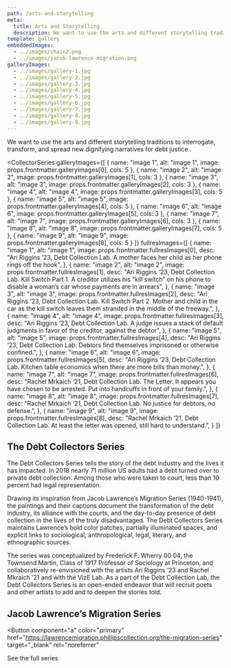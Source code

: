 ```yaml
---
path: /arts-and-storytelling
meta:
  title: Arts and Storytelling
  description: We want to use the arts and different storytelling traditions to interrogate, transform, and spread new dignifying narratives fordebt justice.
template: gallery
embeddedImages:
  - ../images/chain2.png
  - ../images/jacob-lawrence-migration.png
galleryImages:
  - ../images/gallery-1.jpg
  - ../images/gallery-2.jpg
  - ../images/gallery-3.jpg
  - ../images/gallery-4.jpg
  - ../images/gallery-5.jpg
  - ../images/gallery-6.jpg
  - ../images/gallery-7.jpg
  - ../images/gallery-8.jpg
  - ../images/gallery-9.jpg
---
```



<ArtsHero>

<p>
  <span>
    We want to use the arts and different storytelling traditions to
    interrogate, transform, and spread new dignifying narratives for
  </span>
  <span className="smear">
    <span>debt justice</span>
  </span>
  <span>.</span>
</p>

<GatsbyImage
  className="image image--right"
  width={373}
  alt="ball and chain"
  image={getImage(props.localImages[0])}
/>

</ArtsHero>

<CollectorSeries 
  galleryImages={[
    {
      name: "image 1",
      alt: "image 1",
      image: props.frontmatter.galleryImages[0],
      cols: 5
    },
    {
      name: "image 2",
      alt: "image 2",
      image: props.frontmatter.galleryImages[1],
      cols: 3
    },
    {
      name: "image 3",
      alt: "image 3",
      image: props.frontmatter.galleryImages[2],
      cols: 3
    },
    {
      name: "image 4",
      alt: "image 4",
      image: props.frontmatter.galleryImages[3],
      cols: 5
    },
    {
      name: "image 5",
      alt: "image 5",
      image: props.frontmatter.galleryImages[4],
      cols: 5
    },
    {
      name: "image 6",
      alt: "image 6",
      image: props.frontmatter.galleryImages[5],
      cols: 3
    },
    {
      name: "image 7",
      alt: "image 7",
      image: props.frontmatter.galleryImages[6],
      cols: 3
    },
    {
      name: "image 8",
      alt: "image 8",
      image: props.frontmatter.galleryImages[7],
      cols: 5
    },
    {
      name: "image 9",
      alt: "image 9",
      image: props.frontmatter.galleryImages[8],
      cols: 5
    }
  ]}
  fullresImages={[
    {
      name: "image 1",
      alt: "image 1",
      image: props.frontmatter.fullresImages[0],
      desc: "Ari Riggins ‘23, Debt Collection Lab. A mother faces her child as her phone rings off the hook",
    },
    {
      name: "image 2",
      alt: "image 2",
      image: props.frontmatter.fullresImages[1],
      desc: "Ari Riggins ‘23, Debt Collection Lab. Kill Switch Part 1. A creditor utilizes his “kill switch” on his phone to disable a woman’s car whose payments are in arrears",
    },
    {
      name: "image 3",
      alt: "image 3",
      image: props.frontmatter.fullresImages[2],
      desc: "Ari Riggins ‘23, Debt Collection Lab. Kill Switch Part 2. Mother and child in the car as the kill switch leaves them stranded in the middle of the freeway.",
    },
    {
      name: "image 4",
      alt: "image 4",
      image: props.frontmatter.fullresImages[3],
      desc: "Ari Riggins ‘23, Debt Collection Lab. A judge issues a stack of default judgments in favor of the creditor, against the debtor",
    },
    {
      name: "image 5",
      alt: "image 5",
      image: props.frontmatter.fullresImages[4],
      desc: "Ari Riggins ‘23, Debt Collection Lab. Debtors find themselves imprisoned or otherwise confined.",
    },
    {
      name: "image 6",
      alt: "image 6",
      image: props.frontmatter.fullresImages[5],
      desc: "Ari Riggins ‘23, Debt Collection Lab. Kitchen table economics when there are more bills than money.",
    },
    {
      name: "image 7",
      alt: "image 7",
      image: props.frontmatter.fullresImages[6],
      desc: "Rachel Mrkaich ‘21, Debt Collection Lab. The Letter. It appears you have chosen to be arrested. Put into handcuffs in front of your family.",
    },
    {
      name: "image 8",
      alt: "image 8",
      image: props.frontmatter.fullresImages[7],
      desc: "Rachel Mrkaich ‘21, Debt Collection Lab. No justice for debtors, no defense.",
    },
    {
      name: "image 9",
      alt: "image 9",
      image: props.frontmatter.fullresImages[8],
      desc: "Rachel Mrkaich ‘21, Debt Collection Lab. At least the letter was opened, still hard to understand.",
    }
  ]}
>

## The Debt Collectors Series

The Debt Collectors Series tells the story of the debt industry and the lives it has impacted. In 2018 nearly 71 million US adults had a debt turned over to private debt collection. Among those who were taken to court, less than 10 percent had legal representation.

Drawing its inspiration from Jacob Lawrence’s Migration Series (1940-1941), the paintings and their captions document the transformation of the debt industry, its alliance with the courts, and the day-to-day presence of debt collection in the lives of the truly disadvantaged. The Debt Collectors Series maintains Lawrence’s bold color patches, partially illuminated spaces, and explicit links to sociological, anthropological, legal, literary, and ethnographic sources.

The series was conceptualized by Frederick F. Wherry 00 04, the Townsend Martin, Class of 1917 Professor of Sociology at Princeton, and collaboratively re-envisioned with the artists Ari Riggins ‘23 and Rachel Mkraich ’21 and with the VizE Lab. As a part of the Debt Collection Lab, the Debt Collectors Series is an open-ended endeavor that will recruit poets and other artists to add and to deepen the stories told.

</CollectorSeries>

<CalloutBlock>

## Jacob Lawrence’s Migration Series

<Button
  component="a"
  color="primary"
  href="https://lawrencemigration.phillipscollection.org/the-migration-series"
  target="_blank"
  rel="noreferrer"
>
  See the full series
</Button>

<GatsbyImage
  className="bg"
  width={480}
  alt=" "
  image={getImage(props.localImages[1])}
/>

</CalloutBlock>

